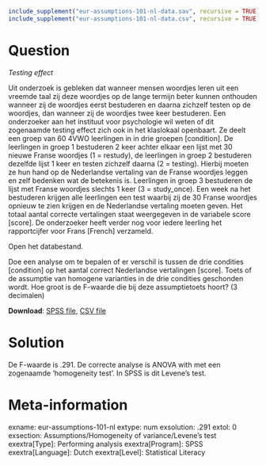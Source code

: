```r
include_supplement("eur-assumptions-101-nl-data.sav", recursive = TRUE)
include_supplement("eur-assumptions-101-nl-data.csv", recursive = TRUE)
```


Question
========
*Testing effect* 

Uit onderzoek is gebleken dat wanneer mensen woordjes leren uit een vreemde taal zij deze woordjes op de lange termijn beter kunnen onthouden wanneer zij de woordjes eerst bestuderen en daarna zichzelf testen op de woordjes, dan wanneer zij de woordjes twee keer bestuderen. Een onderzoeker aan het instituut voor psychologie wil weten of dit zogenaamde testing effect zich ook in het klaslokaal openbaart. Ze deelt een groep van 60 4VWO leerlingen in in drie groepen [condition]. De leerlingen in groep 1 bestuderen 2 keer achter elkaar een lijst met 30 nieuwe Franse woordjes (1 = restudy), de leerlingen in groep 2 bestuderen dezelfde lijst 1 keer en testen zichzelf daarna (2 = testing). Hierbij moeten ze hun hand op de Nederlandse vertaling van de Franse woordjes leggen en zelf bedenken wat de betekenis is. Leerlingen in groep 3 bestuderen de lijst met Franse woordjes slechts 1 keer (3 = study_once). Een week na het bestuderen krijgen alle leerlingen een test waarbij zij de 30 Franse woordjes opnieuw te zien krijgen en de Nederlandse vertaling moeten geven. Het totaal aantal correcte vertalingen staat weergegeven in de variabele score [score]. De onderzoeker heeft verder nog voor iedere leerling het rapportcijfer voor Frans [French] verzameld.

Open het databestand.

Doe een analyse om te bepalen of er verschil is tussen de drie condities [condition] op het aantal correct Nederlandse vertalingen [score]. Toets of de assumptie van homogene varianties in de drie condities geschonden wordt. Hoe groot is de F-waarde die bij deze assumptietoets hoort? (3 decimalen)

**Download**: [SPSS file](eur-assumptions-101-nl-data.sav), [CSV file](eur-assumptions-101-nl-data.csv)

Solution
========
De F-waarde is .291. De correcte analyse is ANOVA with met een zogenaamde 'homogeneity test'. In SPSS is dit Levene's test.


Meta-information
================
exname: eur-assumptions-101-nl
extype: num
exsolution: .291
extol: 0
exsection: Assumptions/Homogeneity of variance/Levene's test
exextra[Type]: Performing analysis
exextra[Program]: SPSS
exextra[Language]: Dutch
exextra[Level]: Statistical Literacy
